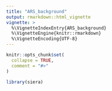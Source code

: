 ```yaml
---
title: "ARS_background"
output: rmarkdown::html_vignette
vignette: >
  %\VignetteIndexEntry{ARS_background}
  %\VignetteEngine{knitr::rmarkdown}
  %\VignetteEncoding{UTF-8}
---
```


```r
knitr::opts_chunk$set(
  collapse = TRUE,
  comment = "#>"
)
```

```r
library(siera)
```
